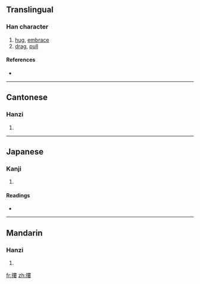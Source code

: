 {{also|搂}}
==Translingual==

===Han character===
{{Han char|rn=64|rad=手|as=11|sn=14|four=5504<sub>4</sub>|canj=手中中女 (QLLV)}}

# [[hug]], [[embrace]]
# [[drag]], [[pull]]

====References====
* {{Han ref|kx=0450.090|dkj=12595|dj=0800.280|hdz=31946.020|uh=645F|ud=25695|bh=BA4F|bd=47695}}

----

==Cantonese==

===Hanzi===
{{yue-hanzi|jyut=|y=lau5, lau1 lau2 lau4|sim=搂}}

# {{defn|Cantonese|sort=手11}}

----

==Japanese==

===Kanji===
{{ja-kanji|grade=|rs=手11}}

# {{defn|Japanese|sort=手11}}

====Readings====
* {{ja-readings|on=[[ろう]] (rō), [[る]] (ru)|kun=[[ひく]] (hiku)}}

----

==Mandarin==

===Hanzi===
{{cmn-hanzi|sim=搂|pin=[[lōu]] ([[lou1]]), [[lóu]] ([[lou2]]), [[lǒu]] ([[lou3]])|wg=lou<sup>1</sup>, lou<sup>2</sup>, lou<sup>3</sup>}}

# {{defn|Mandarin|sort=手11}}

[[fr:摟]]
[[zh:摟]]